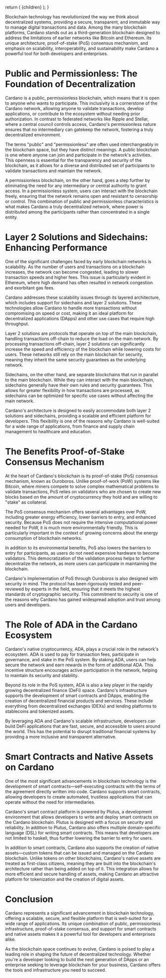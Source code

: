 
  return (
    <LayoutImageHeaderAndBody
      title={articleElementsOfCardano.title}
      description={articleElementsOfCardano.description}
      image={articleElementsOfCardano.image}
      cover={articleElementsOfCardano.cover}
    >
      {children}
    </LayoutImageHeaderAndBody>
  );
}

Blockchain technology has revolutionized the way we think about decentralized systems, providing a secure, transparent, and immutable way to manage digital transactions and data. Among the many blockchain platforms, Cardano stands out as a third-generation blockchain designed to address the limitations of earlier networks like Bitcoin and Ethereum. Its unique architecture, proof-of-stake (PoS) consensus mechanism, and emphasis on scalability, interoperability, and sustainability make Cardano a powerful tool for both developers and enterprises.

# Public and Permissionless: The Foundation of Decentralization

Cardano is a public, permissionless blockchain, which means that it is open to anyone who wants to participate. This inclusivity is a cornerstone of the Cardano network, allowing anyone to validate transactions, develop applications, or contribute to the ecosystem without needing prior authorization. In contrast to federated networks like Ripple and Stellar, where a central council controls access, Cardano's permissionless nature ensures that no intermediary can gatekeep the network, fostering a truly decentralized environment.

The terms "public" and "permissionless" are often used interchangeably in the blockchain space, but they have distinct meanings. A public blockchain is one where anyone can join and participate in the network's activities. This openness is essential for the transparency and security of the blockchain, as it allows for a diverse and distributed set of participants to validate transactions and maintain the network.

A permissionless blockchain, on the other hand, goes a step further by eliminating the need for any intermediary or central authority to grant access. In a permissionless system, users can interact with the blockchain freely, ensuring that the network remains open and resistant to censorship or control. This combination of public and permissionless characteristics is what makes Cardano a truly decentralized network, where power is distributed among the participants rather than concentrated in a single entity.

# Layer 2 Solutions and Sidechains: Enhancing Performance

One of the significant challenges faced by early blockchain networks is scalability. As the number of users and transactions on a blockchain increases, the network can become congested, leading to slower transaction speeds and higher fees. This issue is particularly evident in Ethereum, where high demand has often resulted in network congestion and exorbitant gas fees.

Cardano addresses these scalability issues through its layered architecture, which includes support for sidechains and layer 2 solutions. These technologies allow Cardano to handle more transactions without compromising on speed or cost, making it an ideal platform for decentralized applications (DApps) and other use cases that require high throughput.

Layer 2 solutions are protocols that operate on top of the main blockchain, handling transactions off-chain to reduce the load on the main network. By processing transactions off-chain, layer 2 solutions can significantly increase the speed and efficiency of the blockchain while lowering costs for users. These networks still rely on the main blockchain for security, meaning they inherit the same security guarantees as the underlying network.

Sidechains, on the other hand, are separate blockchains that run in parallel to the main blockchain. While they can interact with the main blockchain, sidechains generally have their own rules and security guarantees. This allows for greater flexibility in how transactions are processed, as sidechains can be optimized for specific use cases without affecting the main network.

Cardano's architecture is designed to easily accommodate both layer 2 solutions and sidechains, providing a scalable and efficient platform for developers. This flexibility is one of the reasons why Cardano is well-suited for a wide range of applications, from finance and supply chain management to healthcare and education.

# The Benefits Proof-of-Stake Consensus Mechanism

At the heart of Cardano's blockchain is its proof-of-stake (PoS) consensus mechanism, known as Ouroboros. Unlike proof-of-work (PoW) systems like Bitcoin, where miners compete to solve complex mathematical problems to validate transactions, PoS relies on validators who are chosen to create new blocks based on the amount of cryptocurrency they hold and are willing to "stake" as collateral.

The PoS consensus mechanism offers several advantages over PoW, including greater energy efficiency, lower barriers to entry, and enhanced security. Because PoS does not require the intensive computational power needed for PoW, it is much more environmentally friendly. This is particularly important in the context of growing concerns about the energy consumption of blockchain networks.

In addition to its environmental benefits, PoS also lowers the barriers to entry for participants, as users do not need expensive hardware to become validators. This democratization of the validation process helps to further decentralize the network, as more users can participate in maintaining the blockchain.

Cardano's implementation of PoS through Ouroboros is also designed with security in mind. The protocol has been rigorously tested and peer-reviewed by experts in the field, ensuring that it meets the highest standards of cryptographic security. This commitment to security is one of the reasons why Cardano has gained widespread adoption and trust among users and developers.

# The Role of ADA in the Cardano Ecosystem

Cardano's native cryptocurrency, ADA, plays a crucial role in the network's ecosystem. ADA is used to pay for transaction fees, participate in governance, and stake in the PoS system. By staking ADA, users can help secure the network and earn rewards in the form of additional ADA. This incentive structure encourages active participation in the network, helping to maintain its security and stability.

Beyond its role in the PoS system, ADA is also a key player in the rapidly growing decentralized finance (DeFi) space. Cardano's infrastructure supports the development of smart contracts and DApps, enabling the creation of decentralized financial products and services. These include everything from decentralized exchanges (DEXs) and lending platforms to stablecoins and tokenized assets.

By leveraging ADA and Cardano's scalable infrastructure, developers can build DeFi applications that are fast, secure, and accessible to users around the world. This has the potential to disrupt traditional financial systems by providing a more inclusive and transparent alternative.

# Smart Contracts and Native Assets on Cardano

One of the most significant advancements in blockchain technology is the development of smart contracts—self-executing contracts with the terms of the agreement directly written into code. Cardano supports smart contracts, allowing developers to create automated, trustless applications that can operate without the need for intermediaries.

Cardano's smart contract platform is powered by Plutus, a development environment that allows developers to write and deploy smart contracts on the Cardano blockchain. Plutus is designed with a focus on security and reliability. In addition to Plutus, Cardano also offers multiple domain-specific language (DSL) for writing smart contracts. This means that developers are not limited to haskell, thus further lowering the barrier to entry for users.

In addition to smart contracts, Cardano also supports the creation of native assets—custom tokens that can be issued and managed on the Cardano blockchain. Unlike tokens on other blockchains, Cardano's native assets are treated as first-class citizens, meaning they are built into the blockchain's architecture rather than being added on top of it. This integration allows for more efficient and secure handling of assets, making Cardano an attractive platform for tokenization and the creation of digital assets.

# Conclusion

Cardano represents a significant advancement in blockchain technology, offering a scalable, secure, and flexible platform that is well-suited for a wide range of applications. Its unique combination of public, permissionless infrastructure, proof-of-stake consensus, and support for smart contracts and native assets makes it a powerful tool for developers and enterprises alike.

As the blockchain space continues to evolve, Cardano is poised to play a leading role in shaping the future of decentralized technology. Whether you're a developer looking to build the next generation of DApps or an enterprise seeking to leverage blockchain for your business, Cardano offers the tools and infrastructure you need to succeed.
